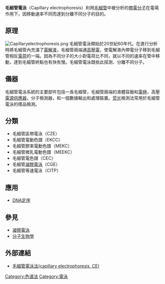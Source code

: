{{Unreferenced|time=2021-01-28T04:11:52+00:00}}
{{Infobox chemical analysis
| name = 毛細管電泳
| image = 
| caption =
| acronym = CE
| classification =[[电泳|电泳]]
| analytes = [[生物分子|生物分子]]<br>[[手性|手性分子]]
| manufacturers = 
| related = [[凝膠電泳|凝膠電泳]]<br>[[双向电泳|双向电泳]]
| hyphenated = [[Capillary_electrophoresis_mass_spectrometry|Capillary electrophoresis mass spectrometry]]
}}

'''毛細管電泳'''（Capillary electrophoresis）利用[[毛細管|毛細管]]中被分析的[[電荷|帶電]][[分子|分子]]在電場作用下，因移動速率不同而達到分離不同分子的目的。

== 原理 ==
[[File:Capillaryelectrophoresis.png|frame]]
毛細管電泳開始於20世紀60年代。在進行分析時將毛細管內充滿了[[電解液|電解液]]，毛細管兩端通[[高壓電|高壓電]]，使電解液內帶電分子移到毛細管相反[[電荷|電荷]]的一端。因為不同分子的大小對電荷比不同，就以不同的速率在管中移動，達到毛細管終點也有快有慢。毛細管電泳既依此探測、分離不同分子。

== 儀器 ==
毛細管電泳系統的主要部件包括一長毛細管，毛細管兩端的液體容器和[[電極|電極]]，高壓[[電源供應器|電源供應器]]，分子檢測器，和一個數據輸出和處理裝置。[[荧光|荧光]]檢測法常用於毛細管電泳的樣品檢測。

== 分類 ==
*毛細管區帶電泳（CZE）
*毛細管電動色譜（EKCC）
*毛細管膠束電動色譜（MEKC）
*毛細管微乳電動色譜（MEEKC）
*毛細管電色譜（CEC）
*毛細管[[凝膠電泳|凝膠電泳]]（CGE）
*毛細管等速電泳（CITP）

== 應用 ==
*[[DNA定序|DNA定序]]

== 參見 ==
*[[凝膠電泳|凝膠電泳]]
*[[分子生物學|分子生物學]]

==外部連結==
*[http://smallcollation.blogspot.com/2013/04/capillary-electrophoresis-ce.html 毛細管電泳法(capillary electrophoresis, CE)] {{Wayback|url=http://smallcollation.blogspot.com/2013/04/capillary-electrophoresis-ce.html |date=20160305002815 }}

[[Category:色谱法|Category:色谱法]]
[[Category:電泳|Category:電泳]]